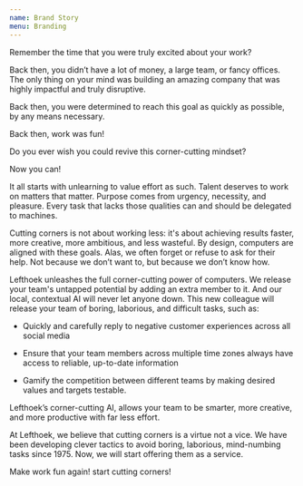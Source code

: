 ```yaml
---
name: Brand Story
menu: Branding
---
```


Remember the time that you were truly excited about your work? 

Back then, you didn’t have a lot of money, a large team, or fancy offices. The
only thing on your mind was building an amazing company that was highly
impactful and truly disruptive. 

Back then, you were determined to reach this goal as quickly as possible, by any
means necessary. 

Back then, work was fun!

Do you ever wish you could revive this corner-cutting mindset?

Now you can! 

It all starts with unlearning to value effort as such. Talent deserves to work
on matters that matter. Purpose comes from urgency, necessity, and pleasure.
Every task that lacks those qualities can and should be delegated to machines.

Cutting corners is not about working less: it's about achieving results faster,
more creative, more ambitious, and less wasteful.  By design, computers are
aligned with these goals. Alas, we often forget or refuse to ask for their help.
Not because we don’t want to, but because we don’t know how. 

Lefthoek unleashes the full corner-cutting power of computers. We release your
team's untapped potential by adding an extra member to it. And our local,
contextual AI will never let anyone down. This new colleague will release your
team of boring, laborious, and difficult tasks, such as:

+ Quickly and carefully reply to negative customer experiences across all social media

+ Ensure that your team members across multiple time zones always have access to reliable, up-to-date information

+ Gamify the competition between different teams by making desired values and targets testable.

Lefthoek’s corner-cutting AI, allows your team to be smarter, more creative, and more productive with far less effort. 

At Lefthoek, we believe that cutting corners is a virtue not a vice. We have
been developing clever tactics to avoid boring, laborious, mind-numbing tasks
since 1975. Now, we will start offering them as a service.

Make work fun again! start cutting corners!
